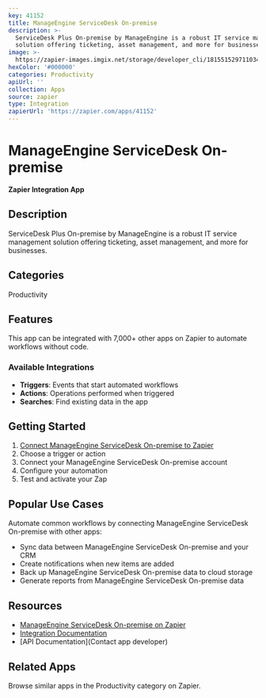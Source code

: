 ```yaml
---
key: 41152
title: ManageEngine ServiceDesk On-premise
description: >-
  ServiceDesk Plus On-premise by ManageEngine is a robust IT service management
  solution offering ticketing, asset management, and more for businesses.
image: >-
  https://zapier-images.imgix.net/storage/developer_cli/1815515297110342f1c9d9c4a2b7a9e9.png?auto=format%2Ccompress&ixlib=python-3.0.0&q=50
hexColor: '#000000'
categories: Productivity
apiUrl: ''
collection: Apps
source: zapier
type: Integration
zapierUrl: 'https://zapier.com/apps/41152'
---
```

# ManageEngine ServiceDesk On-premise

**Zapier Integration App**

## Description

ServiceDesk Plus On-premise by ManageEngine is a robust IT service management solution offering ticketing, asset management, and more for businesses.

## Categories

Productivity

## Features

This app can be integrated with 7,000+ other apps on Zapier to automate workflows without code.

### Available Integrations

- **Triggers**: Events that start automated workflows
- **Actions**: Operations performed when triggered
- **Searches**: Find existing data in the app

## Getting Started

1. [Connect ManageEngine ServiceDesk On-premise to Zapier](https://zapier.com/apps/41152)
2. Choose a trigger or action
3. Connect your ManageEngine ServiceDesk On-premise account
4. Configure your automation
5. Test and activate your Zap

## Popular Use Cases

Automate common workflows by connecting ManageEngine ServiceDesk On-premise with other apps:

- Sync data between ManageEngine ServiceDesk On-premise and your CRM
- Create notifications when new items are added
- Back up ManageEngine ServiceDesk On-premise data to cloud storage
- Generate reports from ManageEngine ServiceDesk On-premise data

## Resources

- [ManageEngine ServiceDesk On-premise on Zapier](https://zapier.com/apps/41152)
- [Integration Documentation](https://zapier.com/apps/41152/integrations)
- [API Documentation](Contact app developer)

## Related Apps

Browse similar apps in the Productivity category on Zapier.
